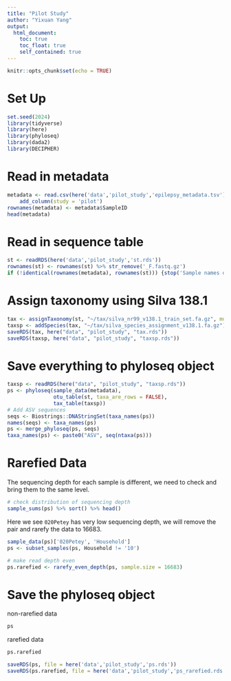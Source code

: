 ```yaml
---
title: "Pilot Study"
author: "Yixuan Yang"
output:
  html_document:
    toc: true
    toc_float: true
    self_contained: true
---
```


```r
knitr::opts_chunk$set(echo = TRUE)
```

# Set Up

```r
set.seed(2024)
library(tidyverse)
library(here)
library(phyloseq)
library(dada2)
library(DECIPHER)
```

# Read in metadata

```r
metadata <- read.csv(here('data','pilot_study','epilepsy_metadata.tsv'), sep = '\t') %>% 
    add_column(study = 'pilot')
rownames(metadata) <- metadata$SampleID
head(metadata)
```

# Read in sequence table

```r
st <- readRDS(here('data','pilot_study','st.rds'))
rownames(st) <- rownames(st) %>% str_remove('_F.fastq.gz')
if (!identical(rownames(metadata), rownames(st))) {stop('Sample names do not match')}
```

# Assign taxonomy using Silva 138.1

```r
tax <- assignTaxonomy(st, "~/tax/silva_nr99_v138.1_train_set.fa.gz", multithread=TRUE)
taxsp <- addSpecies(tax, "~/tax/silva_species_assignment_v138.1.fa.gz")
saveRDS(tax, here("data", "pilot_study", "tax.rds"))
saveRDS(taxsp, here("data", "pilot_study", "taxsp.rds"))
```

# Save everything to phyloseq object

```r
taxsp <- readRDS(here("data", "pilot_study", "taxsp.rds"))
ps <- phyloseq(sample_data(metadata),
               otu_table(st, taxa_are_rows = FALSE), 
               tax_table(taxsp))
# Add ASV sequences
seqs <- Biostrings::DNAStringSet(taxa_names(ps))
names(seqs) <- taxa_names(ps)
ps <- merge_phyloseq(ps, seqs)
taxa_names(ps) <- paste0("ASV", seq(ntaxa(ps))) 
```

# Rarefied Data

The sequencing depth for each sample is different, we need to check and bring them to the same level.

```r
# check distribution of sequencing depth
sample_sums(ps) %>% sort() %>% head()
```

Here we see `020Petey` has very low sequencing depth, we will remove the pair and rarefy the data to 16683.

```r
sample_data(ps)['020Petey', 'Household']
ps <- subset_samples(ps, Household != '10')
```



```r
# make read depth even
ps.rarefied <- rarefy_even_depth(ps, sample.size = 16683)
```

# Save the phyloseq object

non-rarefied data

```r
ps
```

rarefied data

```r
ps.rarefied
```


```r
saveRDS(ps, file = here('data','pilot_study','ps.rds'))
saveRDS(ps.rarefied, file = here('data','pilot_study','ps_rarefied.rds'))
```


